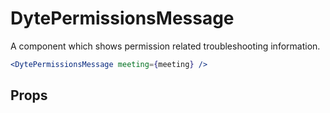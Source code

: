 # DytePermissionsMessage

A component which shows permission related troubleshooting
information.

```jsx live
<DytePermissionsMessage meeting={meeting} />
```

## Props

<PropsTable of="dyte-permissions-message" />
